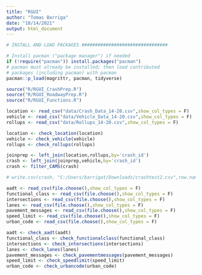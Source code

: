 ```yaml
---
title: "RGUI"
author: "Tomas Barriga"
date: "10/14/2021"
output: html_document
---
```


```r
# INSTALL AND LOAD PACKAGES ################################

# Install pacman ("package manager") if needed
if (!require("pacman")) install.packages("pacman")
# pacman must already be installed; then load contributed
# packages (including pacman) with pacman
pacman::p_load(magrittr, pacman, tidyverse)

source("R/RGUI_CrashPrep.R")
source("R/RGUI_RoadwayPrep.R")
source("R/RGUI_Functions.R")
```

```r
location <- read_csv("data/Crash_Data_14-20.csv",show_col_types = F)
vehicle <- read_csv("data/Vehicle_Data_14-20.csv",show_col_types = F)
rollups <- read_csv("data/Rollups_14-20.csv",show_col_types = F)
```

```r
location <- check_location(location)
vehicle <- check_vehicle(vehicle)
rollups <- check_rollups(rollups)
```

```r
joinprep <- left_join(location,rollups,by='crash_id')
crash <- left_join(joinprep,vehicle,by='crash_id')
crash <- filter_CAMS(crash)
```

```r
# write.csv(crash, "C:/Users/barrigat/Downloads/crashtest2.csv",row.names = F)
```

```r
aadt <- read_csv(file.choose(),show_col_types = F)
functional_class <- read_csv(file.choose(),show_col_types = F)
intersections <- read_csv(file.choose(),show_col_types = F)
lanes <- read_csv(file.choose(),show_col_types = F)
pavement_messages <- read_csv(file.choose(),show_col_types = F)
speed_limit <- read_csv(file.choose(),show_col_types = F)
urban_code <- read_csv(file.choose(),show_col_types = F)
```

```r
aadt <- check_aadt(aadt)
functional_class <- check_functionalclass(functional_class)
intersections <- check_intersections(intersections)
lanes <- check_lanes(lanes)
pavement_messages <- check_pavementmessages(pavement_messages)
speed_limit <- check_speedlimit(speed_limit)
urban_code <- check_urbancode(urban_code)
```


